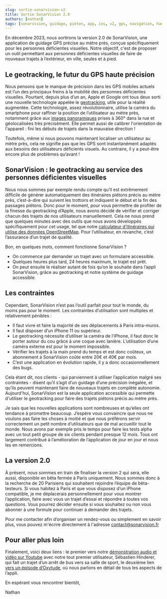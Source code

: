 ```yaml
---
slug: sortie-sonarvision-v2
title: Sortie SonarVision 2.0
authors: [nathan]
tags: [sonarvision, guidage, piéton, app, ios, v2, gps, navigation, handicap, aveugle, malvoyant, déficient visuel, déficience visuelle]
---
```


En décembre 2023, nous sortirons la version 2.0 de SonarVision, une application de guidage GPS précise au mètre près, conçue spécifiquement pour les personnes déficientes visuelles. Notre objectif, c'est de proposer un outil permettant aux personnes déficientes visuelles de faire de nouveaux trajets à l’extérieur, en ville, seules et à pied.

## Le geotracking, le futur du GPS haute précision

Nous pensons que le manque de précision dans les GPS mobiles actuels est l’un des principaux freins à la mobilité des personnes déficientes visuelles. Pourtant, depuis plus d’un an, Apple et Google ont tous deux sorti une nouvelle technologie appelée le [geotracking](https://developer.apple.com/documentation/arkit/arkit_in_ios/content_anchors/tracking_geographic_locations_in_ar), utile pour la réalité augmentée. Cette technologie, assez révolutionnaire, utilise la caméra du smartphone pour raffiner la position de l’utilisateur au mètre près, notamment grâce aux [images panoramiques](https://support.apple.com/fr-fr/guide/iphone/iph65703a702/ios) prises à 360° dans la rue et géolocalisées très précisément. Elle permet aussi de calibrer l'orientation de l'appareil : fini les débuts de trajets dans la mauvaise direction !

Toutefois, même si nous pouvons maintenant localiser un utilisateur au mètre près, cela ne signifie pas que les GPS sont instantanément adaptés aux besoins des utilisateurs déficients visuels. Au contraire, il y a peut-être encore plus de problèmes qu’avant !

## SonarVision : le geotracking au service des personnes déficientes visuelles

Nous nous sommes par exemple rendu compte qu’il est extrêmement difficile de générer automatiquement des itinéraires piétons précis au mètre près, c’est-à-dire qui suivent les trottoirs et indiquent le début et la fin des passages piétons. Donc pour le moment, pour vous permettre de profiter de la finesse du geotracking d’Apple, nous avons décidé de vérifier et corriger chacun des trajets de nos utilisateurs manuellement. Cela ne nous prend que quelques minutes avec des outils que nous avons développés spécifiquement pour cet usage, tel que notre [calculateur d'itinéraires qui utilise des données OpenStreetMap](./graphe-pieton-parisien). Pour l’utilisateur, en revanche, c’est l’assurance d’un trajet de qualité.

Bon, en quelques mots, comment fonctionne SonarVision ?
- On commence par demander un trajet avec un formulaire accessible.
- Quelques heures plus tard, 24 heures maximum, le trajet est prêt.
- On peut ensuite le réaliser autant de fois qu’on le souhaite dans l’appli SonarVision, grâce au geotracking et notre système de guidage accessible.

## Les contraintes

Cependant, SonarVision n’est pas l’outil parfait pour tout le monde, du moins pas pour le moment. Les contraintes d’utilisation sont multiples et relativement pénibles :
- Il faut vivre et faire la majorité de ses déplacements à Paris intra-muros.
- Il faut disposer d’un iPhone 11 ou supérieur.
- Le geotracking nécessite d’utiliser la caméra de l’iPhone, il faut donc le porter autour du cou grâce à une coque avec lanière. L’utilisation d’une caméra externe est pour le moment impossible.
- Vérifier les trajets à la main prend du temps et est donc coûteux, un abonnement à SonarVision coûte entre 20€ et 40€ par mois.
- C’est une application en évolution rapide, il y a donc occasionnellement des bugs.

Cela étant dit, nos clients - qui parviennent à utiliser l’application malgré ses contraintes - disent qu’il s’agit d’un guidage d’une précision inégalée, et qu’ils peuvent maintenant faire de nouveaux trajets en complète autonomie. Aujourd'hui, SonarVision est la seule application accessible qui permette d'utiliser le geotracking pour faire des trajets piétons précis au mètre près.

Je sais que les nouvelles applications sont nombreuses et qu’elles ont tendance à promettre beaucoup. J’espère vous convaincre que nous ne voulons pas faire les choses à moitié et que nous préférons servir correctement un petit nombre d’utilisateurs que de mal accueillir tout le monde. Nous avons par exemple pris le temps pour faire les tests alpha avec un tout petit groupe de six clients pendant presque 12 mois. Tous ont largement contribué à l’amélioration de l’application de jour en jour et nous les en remercions.

## La version 2.0

À présent, nous sommes en train de finaliser la version 2 qui sera, elle aussi, disponible en bêta fermée à Paris uniquement. Nous sommes donc à la recherche de 20 Parisiens qui souhaitent rejoindre l’équipe de bêta-testeurs. Si vous habitez à Paris et que vous disposez d’un iPhone compatible, je me déplacerais personnellement pour vous montrer l’application, faire avec vous un trajet d’essai et répondre à toutes vos questions. Vous pourrez décider ensuite si vous souhaitez ou non vous abonner à une formule pour continuer à demander des trajets.

Pour me contacter afin d’organiser un rendez-vous ou simplement en savoir plus, vous pouvez m'écrire directement à l'adresse contact@sonarvision.fr

## Pour aller plus loin

Finalement, voici deux liens : le premier vers notre [démonstration audio et vidéo sur Youtube](https://www.youtube.com/watch?v=geGq59f11z0) avec notre tout premier utilisateur, Sébastien Hinderer, qui fait un trajet d’un arrêt de bus vers sa salle de sport, le deuxième lien [vers un épisode d’Oxytude](https://www.oxytude.org/interview-sonarvision-une-application-de-guidage-pieton-precise-a-1-metre/), où nous parlons en détail de tous les aspects de l’appli.

En espérant vous rencontrer bientôt,

Nathan
